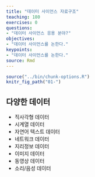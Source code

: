 ```yaml
---
title: "데이터 사이언스 자료구조"
teaching: 180
exercises: 0
questions:
- "데이터 사이언스 응용 분야?"
objectives:
- "데이터 사이언스를 논한다."
keypoints:
- "데이터 사이언스를 논한다."
source: Rmd
---
```


```r
source("../bin/chunk-options.R")
knitr_fig_path("01-")
```


## 다양한 데이터 {#data-types}


- 직사각형 데이터
- 시계열 데이터
- 자연어 텍스트 데이터
- 네트워크 데이터
- 지리정보 데이터
- 이미지 데이터
- 동영상 데이터
- 소리/음성 데이터
